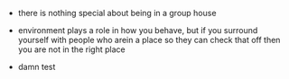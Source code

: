 - there is nothing special about being in a group house

- environment plays a role in how you behave, but if you surround yourself with people who arein a place so they can check that off then you are not in the right place

- damn test
